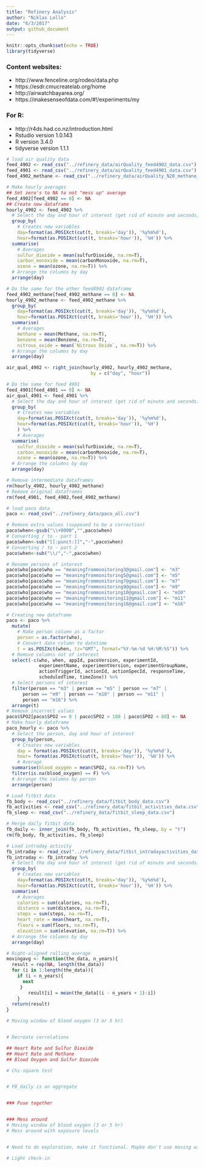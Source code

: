 ```yaml
---
title: "Refinery Analysis"
author: "Niklas Lollo"
date: "6/3/2017"
output: github_document
---
```


```r
knitr::opts_chunk$set(echo = TRUE)
library(tidyverse)
```

### Content websites:
+ http://www.fenceline.org/rodeo/data.php
+ https://esdr.cmucreatelab.org/home
+ http://airwatchbayarea.org/
+ https://makesenseofdata.com/#!/experiments/my

### For R:
+ http://r4ds.had.co.nz/introduction.html
+ Rstudio version 1.0.143
+ R version 3.4.0
+ tidyverse version 1.1.1

```r
# load air quality data
feed_4902 <- read_csv("../refinery_data/airQuality_feed4902_data.csv")
feed_4901 <- read_csv("../refinery_data/airQuality_feed4901_data.csv")
feed_4902_methane <- read_csv("../refinery_data/airQuality_N20_methane_4902_data.csv")

# Make hourly averages
## Set zero's to NA to not "mess up" average
feed_4902[feed_4902 == 0] <- NA
## Create new dataframe
hourly_4902 <- feed_4902 %>%
  # Select the day and hour of interest (get rid of minute and seconds)
  group_by(
    # Creates new variables
    day=format(as.POSIXct(cut(t, breaks='day')), '%y%m%d'),
    hour=format(as.POSIXct(cut(t, breaks='hour')), '%H')) %>%
  summarise(
    # Averages
    sulfur_dioxide = mean(sulfurDioxide, na.rm=T),
    carbon_monoxide = mean(carbonMonoxide, na.rm=T),
    ozone = mean(ozone, na.rm=T)) %>%
  # Arrange the columns by day
  arrange(day)

# Do the same for the other feed4902 dataframe
feed_4902_methane[feed_4902_methane == 0] <- NA
hourly_4902_methane <- feed_4902_methane %>%
  group_by(
    day=format(as.POSIXct(cut(t, breaks='day')), '%y%m%d'),
    hour=format(as.POSIXct(cut(t, breaks='hour')), '%H')) %>%
  summarise(
    # Averages
    methane = mean(Methane, na.rm=T),
    benzene = mean(Benzene, na.rm=T),
    nitrous_oxide = mean(`Nitrous Oxide`, na.rm=T)) %>%
  # Arrange the columns by day
  arrange(day)

air_qual_4902 <- right_join(hourly_4902, hourly_4902_methane, 
                               by = c("day", "hour"))

# Do the same for feed 4901
feed_4901[feed_4901 == 0] <- NA
air_qual_4901 <- feed_4901 %>%
  # Select the day and hour of interest (get rid of minute and seconds)
  group_by(
    # Creates new variables
    day=format(as.POSIXct(cut(t, breaks='day')), '%y%m%d'),
    hour=format(as.POSIXct(cut(t, breaks='hour')), '%H')
    ) %>%
    # Averages
  summarise(
    sulfur_dioxide = mean(sulfurDioxide, na.rm=T),
    carbon_monoxide = mean(carbonMonoxide, na.rm=T),
    ozone = mean(ozone, na.rm=T)) %>%
  # Arrange the columns by day
  arrange(day)

# Remove intermediate dataframes
rm(hourly_4902, hourly_4902_methane)
# Remove original dataframes
rm(feed_4901, feed_4902,feed_4902_methane)
```

```r
# load paco data
paco <- read_csv("../refinery_data/paco_all.csv")

# Remove extra values (supposed to be a correction)
paco$when<-gsub("\\+0000","",paco$when)
# Converting / to - part 1
paco$when<-sub("[[:punct:]]","-",paco$when)
# Converting / to - part 2
paco$when<-sub("\\/","-",paco$when)

# Rename persons of interest
paco$who[paco$who == "meaningfrommonitoring3@gmail.com"] <- "m3"
paco$who[paco$who == "meaningfrommonitoring5@gmail.com"] <- "m5"
paco$who[paco$who == "meaningfrommonitoring7@gmail.com"] <- "m7"
paco$who[paco$who == "meaningfrommonitoring9@gmail.com"] <- "m9"
paco$who[paco$who == "meaningfrommonitoring10@gmail.com"] <- "m10"
paco$who[paco$who == "meaningfrommonitoring11@gmail.com"] <- "m11"
paco$who[paco$who == "meaningfrommonitoring16@gmail.com"] <- "m16"

# Creating new dataframe
paco <- paco %>%
  mutate(
    # Make person column as a factor
    person = as.factor(who),
    # Convert date column to datetime
    t = as.POSIXct(when, tz="GMT", format="%Y-%m-%d %H:%M:%S")) %>%
  # Remove columns not of interest
  select(-c(who, when, appId, pacoVersion, experimentId,
            experimentName, experimentVersion, experimentGroupName,
            actionTriggerId, actionId, actionSpecId, responseTime,
            scheduledTime, timeZone)) %>%
  # Select persons of interest 
  filter(person == "m3" | person == "m5" | person == "m7" |
      person == "m9" | person == "m10" | person == "m11" |
      person == "m16") %>% 
  arrange(t)
# Remove incorrect values
paco$SPO2[paco$SPO2 == 0 | paco$SPO2 > 100 | paco$SPO2 < 80] <- NA
# Make hourly dataframe
paco_hourly <- paco %>%
  # Select the person, day and hour of interest
  group_by(person,
    # Creates new variables
    day = format(as.POSIXct(cut(t, breaks='day')), '%y%m%d'),
    hour= format(as.POSIXct(cut(t, breaks='hour')), '%H')) %>%
    # Average
  summarise(blood_oxygen = mean(SPO2, na.rm=T)) %>%
  filter(is.na(blood_oxygen) == F) %>%
  # Arrange the columns by person
  arrange(person) 

```

```r
# Load fitbit data
fb_body <- read_csv("../refinery_data/fitbit_body_data.csv")
fb_activities <- read_csv("../refinery_data/fitbit_activities_data.csv")
fb_sleep <- read_csv("../refinery_data/fitbit_sleep_data.csv")

# Merge daily fitbit data
fb_daily <- inner_join(fb_body, fb_activities, fb_sleep, by = "t")
rm(fb_body, fb_activities, fb_sleep)

# Load intraday activity
fb_intraday <- read_csv("../refinery_data/fitbit_intradayactivities_data.csv")
fb_intraday <- fb_intraday %>%
  # Select the day and hour of interest (get rid of minute and seconds)
  group_by(
    # Creates new variables
    day=format(as.POSIXct(cut(t, breaks='day')), '%y%m%d'),
    hour=format(as.POSIXct(cut(t, breaks='hour')), '%H')) %>%
  summarise(
    # Averages
    calories = sum(calories, na.rm=T),
    distance = sum(distance, na.rm=T),
    steps = sum(steps, na.rm=T),
    heart_rate = mean(heart, na.rm=T),
    floors = sum(floors, na.rm=T),
    elevation = sum(elevation, na.rm=T)) %>%
  # Arrange the columns by day
  arrange(day)
```

```r
# Right-aligned rolling average
movingavg <- function(the_data, n_years){
  result = rep(NA, length(the_data))
  for (i in 1:length(the_data)){
    if (i < n_years){
      next
     }
        result[i] = mean(the_data[(i - n_years + 1):i])
    }
  return(result)
}
```


```r
# Moving window of blood oxygen (3 or 5 hr)


# Recreate correlations

## Heart Rate and Sulfur Dioxide
## Heart Rate and Methane
## Blood Oxygen and Sulfur Dioxide

# Chi-square test


# FB_daily is an aggregate


### Fuse together


### Mess around
# Moving window of blood oxygen (3 or 5 hr)
# Mess around with exposure levels


# Need to do exploration, make it functional. Maybe don't use moving windows. 

# Light check-in
```
